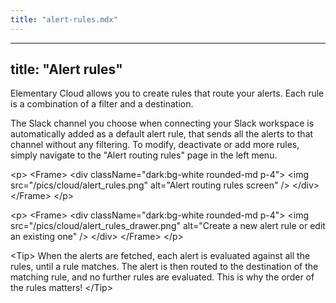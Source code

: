```yaml
---
title: "alert-rules.mdx"
---
```


---
title: "Alert rules"
---

Elementary Cloud allows you to create rules that route your alerts.
Each rule is a combination of a filter and a destination.

The Slack channel you choose when connecting your Slack workspace is automatically added as a default alert rule, that sends all the alerts to that channel without any filtering.
To modify, deactivate or add more rules, simply navigate to the "Alert routing rules" page in the left menu.

&lt;p&gt;
  &lt;Frame&gt;
    &lt;div className="dark:bg-white rounded-md p-4"&gt;
      &lt;img src="/pics/cloud/alert_rules.png" alt="Alert routing rules screen" /&gt;
    &lt;/div&gt;
  &lt;/Frame&gt;
&lt;/p&gt;

&lt;p&gt;
  &lt;Frame&gt;
    &lt;div className="dark:bg-white rounded-md p-4"&gt;
      &lt;img
        src="/pics/cloud/alert_rules_drawer.png"
        alt="Create a new alert rule or edit an existing one"
      /&gt;
    &lt;/div&gt;
  &lt;/Frame&gt;
&lt;/p&gt;

&lt;Tip&gt;
  When the alerts are fetched, each alert is evaluated against all the rules,
  until a rule matches. The alert is then routed to the destination of the
  matching rule, and no further rules are evaluated. This is why the order of
  the rules matters!
&lt;/Tip&gt;
